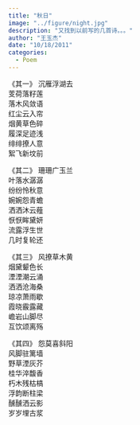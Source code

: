 ```yaml
---
title: "秋日"
image: "../figure/night.jpg"
description: "又找到以前写的几首诗。。。"
author: "王玉杰"
date: "10/18/2011"
categories:
  - Poem
---
```


《其一》
沉雁浮湖去\
芰荷落籽莲\
落木风敛语\
红尘云入帘\
烟黄草色碎\
履深足迹浅\
绯绯撩人意\
絮飞新坟前\

《其二》
珊珊广玉兰\
叶落水潺潺\
纷纷怜秋意\
婉婉怨青蟾\
洒洒沐云薤\
恹恹眸黛妍\
流露浮生世\
几时复轮还\

《其三》
风撩草木黄\
烟黛颦色长\
湮湮潮云涌\
洒洒沧海桑\
琼凉萧雨歇\
霞晓霰露藏\
嶦岩山脚尽\
互饮颂离殇\

《其四》
怨莫喜斜阳\
风脚驻篱墙\
野草湮灰芥\
桂华淬馥香\
朽木残枯槁\
浮韵断柱梁\
醺醺洒云影\
岁岁埋古浆\
